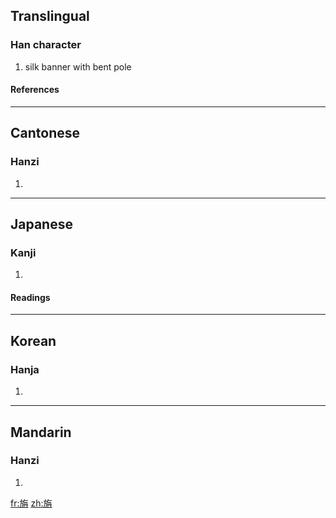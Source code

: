 ==Translingual==
===Han character===
{{Han char|rn=70|rad=方|as=06|sn=10|four=0824<sub>7</sub>|canj=卜尸人月卜 (YSOBY)}}
# silk banner with bent pole
====References====
{{Han ref|kx=0482.170|dkj=13640|dj=0844.100|hdz=32178.040|uh=65C3|ud=26051|bh=D1D0|bd=53712}}
----
==Cantonese==
===Hanzi===
{{yue-hanzi|jyut=|y=jin1}}
# {{defn|Cantonese}}
----
==Japanese==
===Kanji===
{{ja-kanji|grade=|rs=方06}}
# {{defn|Japanese}} 
====Readings====
{{ja-readings|on=[[せん]] (sen)|kun=[[はた]] (hata)}}
----
==Korean==
===Hanja===
{{ko-hanja|hangeul=전|eumhun=|rv=jeon|mr=chŏn|y=cen}}
# {{defn|Korean}}
----
==Mandarin==
===Hanzi===
{{cmn-hanzi|pin=[[zhān]] ([[zhan1]])|wg=chan<sup>1</sup>}}
# {{defn|Mandarin}}

[[fr:旃]]
[[zh:旃]]